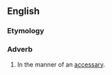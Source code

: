 ==English==

===Etymology===
{{suffix|en|accessary|ly}}

===Adverb===
{{en-adv}}

# In the manner of an [[accessary]].